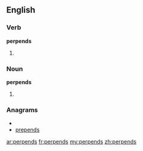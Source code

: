 ==English==

===Verb===
'''perpends'''

# {{third-person singular of|[[perpend]]}}

===Noun===
'''perpends'''

# {{plural of|[[perpend]]}}

===Anagrams===
* {{alphagram|deenpprs}}
* [[prepends#English|prepends]]

[[ar:perpends]]
[[fr:perpends]]
[[my:perpends]]
[[zh:perpends]]